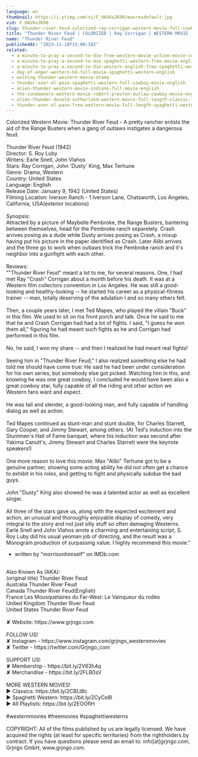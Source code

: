 ```yaml
---
language: en
thumbnail: https://i.ytimg.com/vi/F_HAV6x2K90/maxresdefault.jpg
vid: F_HAV6x2K90
slug: thunder-river-feud-colorized-ray-corrigan-western-movie-full-cowboy-film
title: "Thunder River Feud | COLORIZED | Ray Corrigan | WESTERN MOVIE | Full Cowboy Film"
name: "Thunder River Feud"
publishedAt: "2023-11-10T15:00:10Z"
related:
  - a-minute-to-pray-a-second-to-die-free-western-movie-action-movie-cowboys-full-movies
  - a-minute-to-pray-a-second-to-die-spaghetti-western-free-movie-english
  - a-minute-to-pray-a-second-to-die-western-english-free-spaghetti-western
  - day-of-anger-western-hd-full-movie-spaghetti-western-english
  - walking-thunder-western-movie-drama
  - thunder-over-el-paso-spaghetti-western-full-cowboy-movie-english
  - alien-thunder-western-movie-indians-full-movie-english
  - the-sundowners-western-movie-robert-preston-outlaw-cowboy-movie-english
  - alien-thunder-donald-sutherland-western-movie-full-length-classic-feature-film-english
  - thunder-over-el-paso-free-western-movie-full-length-spaghetti-western-full-action-movie
---
```


Colorized Western Movie: Thunder River Feud - A pretty rancher enlists the aid of the Range Busters when a gang of outlaws instigates a dangerous feud.<br />
<br />
Thunder River Feud (1942)<br />
Director: S. Roy Luby<br />
Writers: Earle Snell, John Vlahos<br />
Stars: Ray Corrigan, John 'Dusty' King, Max Terhune<br />
Genre: Drama, Western<br />
Country: United States<br />
Language: English<br />
Release Date: January 9, 1942 (United States)<br />
Filming Location: Iverson Ranch - 1 Iverson Lane, Chatsworth, Los Angeles, California, USA(exterior locations)<br />
<br />
Synopsis:<br />
Attracted by a picture of Maybelle Pembroke, the Range Busters, bantering between themselves, head for the Pembroke ranch separetely. Crash arrives posing as a dude while Dusty arrives posing as Crash, a mixup having put his picture in the paper identified as Crash. Later Alibi arrives and the three go to work when outlaws trick the Pembroke ranch and it's neighbor into a gunfight with each other.<br />
<br />
Reviews:<br />
""Thunder River Feud" meant a lot to me, for several reasons. One, I had met Ray "Crash" Corrigan about a month before his death. It was at a Western film collectors convention in Los Angeles. He was still a good-looking and healthy-looking -- he started his career as a physical-fitness trainer -- man, totally deserving of the adulation I and so many others felt.<br />
<br />
Then, a couple years later, I met Ted Mapes, who played the villain "Buck" in this film. We used to sit on his front porch and talk. Once he said to me that he and Crash Corrigan had had a lot of fights. I said, "I guess he won them all," figuring he had meant such fights as he and Corrigan had performed in this film.<br />
<br />
No, he said, I won my share -- and then I realized he had meant real fights!<br />
<br />
Seeing him in "Thunder River Feud," I also realized something else he had told me should have come true: He said he had been under consideration for his own series, but somebody else got picked. Watching him in this, and knowing he was one great cowboy, I concluded he would have been also a great cowboy star, fully capable of all the riding and other action we Western fans want and expect.<br />
<br />
He was tall and slender, a good-looking man, and fully capable of handling dialog as well as action.<br />
<br />
Ted Mapes continued as stunt-man and stunt double, for Charles Starrett, Gary Cooper, and Jimmy Stewart, among others. (At Ted's induction into the Stuntmen's Hall of Fame banquet, where his induction was second after Yakima Canutt's, Jimmy Stewart and Charles Starrett were the keynote speakers!)<br />
<br />
One more reason to love this movie: Max "Alibi" Terhune got to be a genuine partner, showing some acting ability he did not often get a chance to exhibit in his roles, and getting to fight and physically subdue the bad guys.<br />
<br />
John "Dusty" King also showed he was a talented actor as well as excellent singer.<br />
<br />
All three of the stars gave us, along with the expected excitement and action, an unusual and thoroughly enjoyable display of comedy, very integral to the story and not just silly stuff so often damaging Westerns. Earle Snell and John Vlahos wrote a charming and entertaining script, S. Roy Luby did his usual yeoman job of directing, and the result was a Monogram production of surpassing value. I highly recommend this movie."<br />
- written by "morrisonhimself" on IMDb.com<br />
<br />
Also Known As (AKA):<br />
(original title) Thunder River Feud<br />
Australia Thunder River Feud<br />
Canada Thunder River Feud(English)<br />
France Les Mousquetaires du Far-West: Le Vainqueur du rodéo<br />
United Kingdom Thunder River Feud<br />
United States Thunder River Feud<br />
<br />
✘ Website: https://www.grjngo.com<br />
<br />
FOLLOW US!<br />
✘ Instagram - https://www.instagram.com/grjngo_westernmovies<br />
✘ Twitter - https://twitter.com/Grjngo_com<br />
<br />
SUPPORT US!<br />
✘ Membership - https://bit.ly/2V63h4q<br />
✘ Merchandise - https://bit.ly/2FLB0sV<br />
<br />
MORE WESTERN MOVIES! <br />
► Classics: https://bit.ly/2CBLt8c <br />
► Spaghetti Western: https://bit.ly/2CyCe8I <br />
► All Playlists: https://bit.ly/2EOOfIH <br />
<br />
#westernmovies #freemovies #spaghettiwesterns<br />
<br />
COPYRIGHT: All of the films published by us are legally licensed. We have acquired the rights (at least for specific territories) from the rightholders by contract. If you have questions please send an email to: info[at]grjngo.com, Grjngo GmbH, www.grjngo.com.